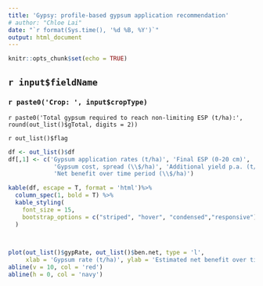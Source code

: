 ---
title: 'Gypsy: profile-based gypsum application recommendation'
# author: "Chloe Lai"
date: "`r format(Sys.time(), '%d %B, %Y')`"
output: html_document
---

```{r setup, include=FALSE}
knitr::opts_chunk$set(echo = TRUE)
```

## `r input$fieldName`

### `r paste0('Crop: ', input$cropType)`

`r paste0('Total gypsum required to reach non-limiting ESP (t/ha):', round(out_list()$gTotal, digits = 2))`

`r out_list()$flag`

```{r table, echo=FALSE}
df <- out_list()$df
df[,1] <- c('Gypsum application rates (t/ha)', 'Final ESP (0-20 cm)', 'Final ESP (20-50 cm)','Surplus Gypsum (t/ha)',
             'Gypsum cost, spread (\\$/ha)', 'Additional yield p.a. (t/ha)', 'Additional income p.a. (\\$/ha)',
             'Net benefit over time period (\\$/ha)')

kable(df, escape = T, format = 'html')%>%
  column_spec(1, bold = T) %>%
  kable_styling(
    font_size = 15,
    bootstrap_options = c("striped", "hover", "condensed","responsive")
  )

    
```



```{r plot, echo=FALSE}
plot(out_list()$gypRate, out_list()$ben.net, type = 'l',
     xlab = 'Gypsum rate (t/ha)', ylab = 'Estimated net benefit over time period ($/ha)')
abline(v = 10, col = 'red')
abline(h = 0, col = 'navy')
```


